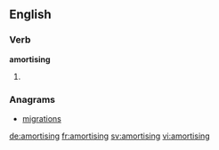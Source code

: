 
==English==

===Verb===
'''amortising'''

# {{present participle of|amortise}}

===Anagrams===
* [[migrations#English|migrations]]

[[de:amortising]]
[[fr:amortising]]
[[sv:amortising]]
[[vi:amortising]]